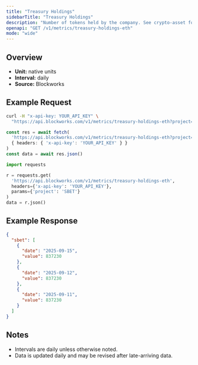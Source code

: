 ```yaml
---
title: "Treasury Holdings"
sidebarTitle: "Treasury Holdings"
description: "Number of tokens held by the company. See crypto-asset for asset indicator"
openapi: "GET /v1/metrics/treasury-holdings-eth"
mode: "wide"
---
```


## Overview

- **Unit:** native units
- **Interval:** daily
- **Source:** Blockworks

## Example Request

<CodeGroup>

```bash cURL
curl -H "x-api-key: YOUR_API_KEY" \
  "https://api.blockworks.com/v1/metrics/treasury-holdings-eth?project=SBET"
```

```typescript TypeScript
const res = await fetch(
  'https://api.blockworks.com/v1/metrics/treasury-holdings-eth?project=SBET',
  { headers: { 'x-api-key': 'YOUR_API_KEY' } }
)
const data = await res.json()
```

```python Python
import requests

r = requests.get(
  'https://api.blockworks.com/v1/metrics/treasury-holdings-eth',
  headers={'x-api-key': 'YOUR_API_KEY'},
  params={'project': 'SBET'}
)
data = r.json()
```

</CodeGroup>

## Example Response

```json
{
  "sbet": [
    {
      "date": "2025-09-15",
      "value": 837230
    },
    {
      "date": "2025-09-12",
      "value": 837230
    },
    {
      "date": "2025-09-11",
      "value": 837230
    }
  ]
}
```

## Notes
- Intervals are daily unless otherwise noted.
- Data is updated daily and may be revised after late-arriving data.